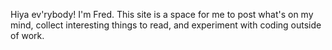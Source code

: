 Hiya ev'rybody! I'm Fred. This site is a space for me to post what's on my mind,
collect interesting things to read, and experiment with coding outside of work.
